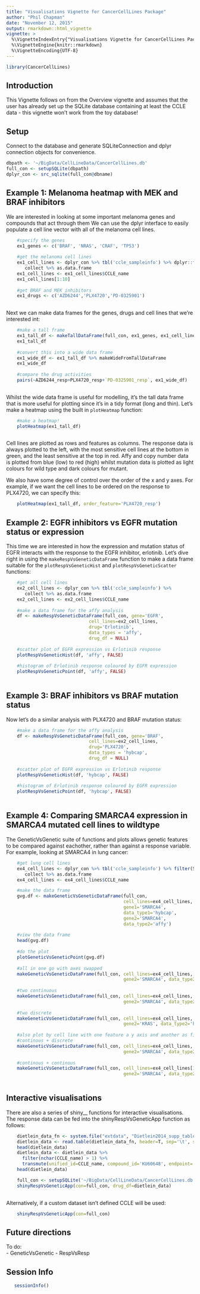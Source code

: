 ```yaml
---
title: "Visualisations Vignette for CancerCellLines Package"
author: "Phil Chapman"
date: "November 12, 2015"
output: rmarkdown::html_vignette
vignette: >
  %\VignetteIndexEntry{"Visualisations Vignette for CancerCellLines Package"}
  %\VignetteEngine{knitr::rmarkdown}
  %\VignetteEncoding{UTF-8}
---
```



```r
library(CancerCellLines)
```

## Introduction
This Vignette follows on from the Overview vignette and assumes that the user has already set up the SQLite database containing at least the CCLE data - this vignette won't work from the toy database!

## Setup
Connect to the database and generate SQLiteConnection and dplyr connection objects for convenience.
```r
dbpath <- '~/BigData/CellLineData/CancerCellLines.db'
full_con <- setupSQLite(dbpath)
dplyr_con <- src_sqlite(full_con@dbname)
```

## Example 1: Melanoma heatmap with MEK and BRAF inhibitors
We are interested in looking at some important melanoma genes and compounds that act through them  We can use the dplyr interface to easily populate a cell line vector with all of the melanoma cell lines.

```r
    #specify the genes
    ex1_genes <- c('BRAF', 'NRAS', 'CRAF', 'TP53')
  
    #get the melanoma cell lines
    ex1_cell_lines <- dplyr_con %>% tbl('ccle_sampleinfo') %>% dplyr::filter(Site_primary=='skin') %>%
       collect %>% as.data.frame
    ex1_cell_lines <- ex1_cell_lines$CCLE_name
    ex1_cell_lines[1:10]
    
    #get BRAF and MEK inhibitors
    ex1_drugs <- c('AZD6244','PLX4720','PD-0325901')
    
```

Next we can make data frames for the genes, drugs and cell lines that we're interested int:
```r
    #make a tall frame
    ex1_tall_df <- makeTallDataFrame(full_con, ex1_genes, ex1_cell_lines, ex1_drugs)
    ex1_tall_df
    
    #convert this into a wide data frame
    ex1_wide_df <- ex1_tall_df %>% makeWideFromTallDataFrame
    ex1_wide_df
    
    #compare the drug activities
    pairs(~AZD6244_resp+PLX4720_resp+`PD-0325901_resp`, ex1_wide_df)
    
```
   
Whilst the wide data frame is useful for modelling, it's the tall data frame that is more useful for plotting since it's in a tidy format (long and thin).  Let's make a heatmap using the built in `plotHeatmap` function:
```r
    #make a heatmap!
    plotHeatmap(ex1_tall_df)
    
```

Cell lines are plotted as rows and features as columns.  The response data is always plotted to the left, with the most sensitive cell lines at the bottom in green, and the least sensitive at the top in red.  Affy and copy number data is plotted from blue (low) to red (high) whilst mutation data is plotted as light colours for wild type and dark colours for mutant.

We also have some degree of control over the order of the x and y axes.  For example, if we want the cell lines to be ordered on the response to PLX4720, we can specify this:

```r
    plotHeatmap(ex1_tall_df, order_feature='PLX4720_resp')
```

## Example 2: EGFR inhibitors vs EGFR mutation status or expression 
This time we are interested in how the expression and mutation status of EGFR interacts with the response to the EGFR inhibitor, erlotinib.  Let's dive right in using the `makeRespVsGeneticDataFrame` function to make a data frame suitable for the `plotRespVsGeneticHist` and `plotRespVsGeneticScatter` functions:

```r
   
    #get all cell lines
    ex2_cell_lines <- dplyr_con %>% tbl('ccle_sampleinfo') %>% 
       collect %>% as.data.frame
    ex2_cell_lines <- ex2_cell_lines$CCLE_name
    
    #make a data frame for the affy analysis
    df <- makeRespVsGeneticDataFrame(full_con, gene='EGFR',
                               cell_lines=ex2_cell_lines,
                               drug='Erlotinib',
                               data_types = 'affy',
                               drug_df = NULL) 
    
    #scatter plot of EGFR expression vs Erlotinib response
    plotRespVsGeneticHist(df, 'affy', FALSE)
    
    #histogram of Erlotinib response coloured by EGFR expression
    plotRespVsGeneticPoint(df, 'affy', FALSE)
    
```

## Example 3: BRAF inhibitors vs BRAF mutation status
Now let's do a similar analysis with PLX4720 and BRAF mutation status:

```r

    #make a data frame for the affy analysis
    df <- makeRespVsGeneticDataFrame(full_con, gene='BRAF',
                               cell_lines=ex2_cell_lines,
                               drug='PLX4720',
                               data_types = 'hybcap',
                               drug_df = NULL) 
    
    #scatter plot of EGFR expression vs Erlotinib response
    plotRespVsGeneticHist(df, 'hybcap', FALSE)
    
    #histogram of Erlotinib response coloured by EGFR expression
    plotRespVsGeneticPoint(df, 'hybcap', FALSE)
    
```

## Example 4: Comparing SMARCA4 expression in SMARCA4 mutated cell lines to wildtype

The GeneticVsGenetic suite of functions and plots allows genetic features to be compared against eachother, rather than against a response variable.  For example, looking at SMARCA4 in lung cancer:

```r
    
    #get lung cell lines
    ex4_cell_lines <- dplyr_con %>% tbl('ccle_sampleinfo') %>% filter(Site_primary == 'lung') %>%
       collect %>% as.data.frame
    ex4_cell_lines <- ex4_cell_lines$CCLE_name

    #make the data frame
    gvg.df <- makeGeneticVsGeneticDataFrame(full_con, 
                                            cell_lines=ex4_cell_lines,
                                            gene1='SMARCA4',
                                            data_type1='hybcap',
                                            gene2='SMARCA4',
                                            data_type2='affy') 
    
    #view the data frame
    head(gvg.df)
    
    #do the plot
    plotGeneticVsGeneticPoint(gvg.df)
    
    #all in one go with axes swapped
    makeGeneticVsGeneticDataFrame(full_con, cell_lines=ex4_cell_lines, gene1='SMARCA4', data_type1='affy',
                                            gene2='SMARCA4', data_type2='hybcap') %>% plotGeneticVsGeneticPoint()
    
    #two continuous
    makeGeneticVsGeneticDataFrame(full_con, cell_lines=ex4_cell_lines, gene1='SMARCA4', data_type1='affy',
                                            gene2='SMARCA4', data_type2='cn') %>% plotGeneticVsGeneticPoint()
    
    #two discrete
    makeGeneticVsGeneticDataFrame(full_con, cell_lines=ex4_cell_lines, gene1='SMARCA4', data_type1='hybcap',
                                            gene2='KRAS', data_type2='hybcap') %>% plotGeneticVsGeneticPoint()
    
    #also plot by cell line with one feature a y axis and another as fill colour
    #continous + discrete
    makeGeneticVsGeneticDataFrame(full_con, cell_lines=ex4_cell_lines, gene1='SMARCA4', data_type1='affy',
                                            gene2='SMARCA4', data_type2='hybcap') %>% plotGeneticVsGeneticHist()
    
    #continous + continous
    makeGeneticVsGeneticDataFrame(full_con, cell_lines=ex4_cell_lines[1:25], gene1='SMARCA4', data_type1='affy',
                                            gene2='SMARCA4', data_type2='cn') %>% plotGeneticVsGeneticHist()
    

```

## Interactive visualisations

There are also a series of shiny__ functions for interactive visualisations.  The response data can be fed into the shinyRespVsGeneticApp function as follows:

```r
   
    dietlein_data_fn <- system.file("extdata", "Dietlein2014_supp_table_1.txt", package = "CancerCellLines")
    dietlein_data <- read.table(dietlein_data_fn, header=T, sep='\t', stringsAsFactors=F)
    head(dietlein_data)
    dietlein_data <- dietlein_data %>% 
      filter(nchar(CCLE_name) > 1) %>% 
      transmute(unified_id=CCLE_name, compound_id='KU60648', endpoint='pGI50', original=GI50, value=9-log10(GI50))     
    head(dietlein_data)

    full_con <- setupSQLite('~/BigData/CellLineData/CancerCellLines.db')
    shinyRespVsGeneticApp(con=full_con, drug_df=dietlein_data)
     
```

Alternatively, if a custom dataset isn't defined CCLE will be used:

```r
    shinyRespVsGeneticApp(con=full_con)
```



## Future directions

To do:   
- GeneticVsGenetic
- RespVsResp


## Session Info
```r
   sessionInfo() 
```

